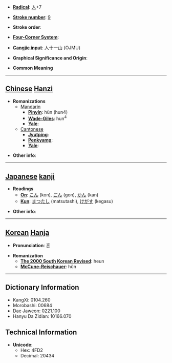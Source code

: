 * '''[[Wiktionary:Chinese radical index| Radical]]''': [[Wiktionary:Chinese radical index 人|人]]+7

* '''[[Wiktionary:Chinese total strokes index|Stroke number]]''': [[Wiktionary:Chinese total strokes index 9|9]]

* '''Stroke order''': 

* '''[[Wiktionary:Chinese four corner index|Four-Corner System]]''': 

* '''[[Wiktionary:Chinese Cangjie index|Cangjie input]]''': 人十一山 (OJMU)

* '''Graphical Significance and Origin''': 

* '''Common Meaning'''
{{substub}}
----

== [[Chinese]] [[Hanzi]] ==

* '''Romanizations'''
** [[Mandarin]]
*** '''[[Pinyin]]''': hùn (hun4)
*** '''[[Wade-Giles]]''': hun<sup>4</sup>
*** '''[[Yale]]''': 
**[[Cantonese]]
***'''[[Jyutping]]''':
***'''[[Penkyamp]]''': 
***'''[[Yale]]''': 

* '''Other info''': 

----

== [[Japanese]] [[kanji]] ==

* '''Readings'''
** '''[[On]]''': [[こん]] (kon), [[ごん]] (gon), [[かん]] (kan)
** '''[[Kun]]''': [[まつたし]] (matsutashi), [[けがす]] (kegasu)

* '''Other info''':  

----

== [[Korean]] [[Hanja]] ==

* '''Pronunciation''': 흔

* '''Romanization'''
** '''[[The 2000 South Korean Revised Romanization|The 2000 South Korean Revised]]''': heun
** '''[[McCune-Reischauer]]''': hŭn

----

== Dictionary Information ==

* KangXi: 0104.260
* Morobashi: 00684
* Dae Jaweon: 0221.100
* Hanyu Da Zidian: 10166.070

== Technical Information ==

* '''Unicode''':
** Hex: 4FD2
** Decimal: 20434